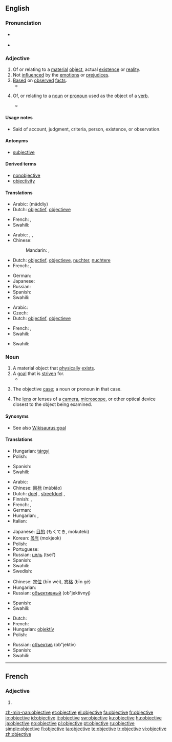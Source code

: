 ==English==
{{wikipedia|Objectivity}}

===Pronunciation===
* {{a|RP}} {{IPA|ŏb'dʒɛk.tɪv}}
* {{a|US}} {{IPA|əb'dʒɛk.tɪv}}

===Adjective===
{{en-adj}}

# <!--DefA-->Of or relating to a [[material]] [[object]], actual [[existence]] or [[reality]].
# <!--DefB-->Not [[influence]]d by the [[emotion]]s or [[prejudice]]s.
# <!--DefC-->[[Base]]d on [[observe]]d [[fact]]s.
#* {{quote-book|passage=Engagement of employees in the Public Administration and in the wider Public Sector, ... , shall take place either by competitive entry examination or by selection on the basis of predefined and '''objective''' criteria, and shall be subject to the control of an independent authority, as specified by law.|title=[[S:Constitution of Greece|Constitution of Greece]]|year=1975}}
# <!--DefD-->{{grammar}} Of, or relating to a [[noun]] or [[pronoun]] used as the object of a [[verb]].
#* {{quote-book|passage=Let us now glance at the demonstrative and relative pronouns. Of the former there are but two in English, ''this'' and ''that'', with their plural forms, ''these'' and ''those''. To them, American adds a third, ''them'', which is also the personal pronoun of the third person, '''objective''' case.|title=[[S:The American Language/Chapter 41|The American Language]]|author=H. L. Mencken|year=1921}}

====Usage notes====
* Said of account, judgment, criteria, person, existence, or observation.

====Antonyms====
* [[subjective]]<!--for which sense(s)?-->

====Derived terms====
* [[nonobjective]]
* [[objectivity]]

====Translations====
{{trans-top|relating to a material object}}
* Arabic: {{Arab|[[مادي|مادّيّ]]}} (māddiy)
* Dutch: [[objectief]], [[objectieve]]
{{trans-mid}}
* French: {{t+|fr|objectif|m}}, {{t+|fr|objective|f}}
* Swahili: {{t|sw|shabaha|xs=Swahili}}
{{trans-bottom}}

{{trans-top|not influenced by emotions}}
* Arabic: {{t|ar|حقاني|tr=Haqqaaniy|sc=Arab}},  {{t|ar|عقلاني|tr=`aqlaaniy|sc=Arab}},  {{t|ar|متجرد|tr=mutajarrid|sc=Arab}}
* Chinese:
*: Mandarin: {{t|zh|客觀|sc=Hani}},  {{t|zh|客观|tr=kèguān|sc=Hani}}
* Dutch: [[objectief]], [[objectieve]], [[nuchter]], [[nuchtere]]
* French: {{t+|fr|objectif|m}}, {{t+|fr|objective|f}}
{{trans-mid}}
* German: {{t|de|objektiv}}
* Japanese: {{t|ja|客観|tr=kakukan, kakkan, kyakkan|sc=Jpan}}
* Russian: {{t|ru|объективный|tr=ob″jektívnyj|sc=Cyrl}}
* Spanish: {{t|es|objetivo}}
* Swahili: {{t|sw|shabaha|xs=Swahili}}
{{trans-bottom}}

{{trans-top|based on observed fact}}
* Arabic: {{Arab|[[موضوعي]]}} {{IPAchar|(mauɖūʕiy)}}
* Czech: {{t-|cs|objektivní}}
* Dutch: [[objectief]], [[objectieve]]
{{trans-mid}}
* French: {{t+|fr|objectif|m}}, {{t+|fr|objective|f}}
* Swahili: {{t|sw|shabaha|xs=Swahili}}
{{trans-bottom}}

{{trans-top|grammar}}
* Swahili: {{t|sw|shabaha|xs=Swahili}}
{{trans-mid}}
{{trans-bottom}}

===Noun===
{{en-noun}}

# <!--DefE-->A material object that [[physically]] [[exist]]s.
# <!--DefF-->A [[goal]] that is [[striven]] for.
#* {{quote-book|passage=His true '''objective''' was the provision of a full, accurate, legible script for our noble but ill-dressed language; but he was led past that by his contempt for the popular Pitman system of Shorthand, which he called the Pitfall system.|title=Pygmalion|section=[[S:Pygmalion/Preface|Preface]]|author=G. B. Shaw|year=1913}}
# <!--DefG-->{{grammar}} The objective [[case]]; a noun or pronoun in that case.
# <!--DefH-->The [[lens]] or lenses of a [[camera]], [[microscope]], or other optical device closest to the object being examined.

====Synonyms====
* See also [[Wikisaurus:goal]]

====Translations====
{{trans-top|material object}}
* Hungarian: [[tárgyi]]
* Polish: {{t+|pl|obiekt|m}}
{{trans-mid}}
* Spanish: {{t+|es|objetivo|m}}
* Swahili: {{t|sw|shabaha|xs=Swahili}}
{{trans-bottom}}

{{trans-top|goal}}
* Arabic: {{Arab|[[هدف]]}} {{IPAchar|(hádaf)}} {{m}}
* Chinese: [[目标]] (mùbiāo)
* Dutch: [[doel]] {{n}}, [[streefdoel]] {{n}}, {{t+|nl|doelstelling|g=f}}
* Finnish: {{t+|fi|tavoite}}, {{t+|fi|päämäärä}}
* French: {{t+|fr|objectif|m}}, {{t+|fr|but|m}}
* German: {{t+|de|Ziel|n}}
* Hungarian: {{t+|hu|cél}}, {{t+|hu|célpont}}
* Italian: {{t+|it|obbiettivo|m}}
{{trans-mid}}
* Japanese: [[目的]] (もくてき, mokuteki)
* Korean: [[목적]] (mokjeok)
* Polish: {{t+|pl|cel|m}}
* Portuguese: {{t+|pt|objetivo|m}}
* Russian: [[цель]] (tsel’) {{f}}
* Spanish: {{t+|es|objetivo|m}}
* Swahili: {{t|sw|shabaha|xs=Swahili}}
* Swedish: {{t+|sv|objektiv|c}}
{{trans-bottom}}

{{trans-top|(grammar) the objective case}}
* Chinese: [[宾位]] (bīn wèi), [[宾格]] (bīn gé)
* Hungarian: {{t+|hu|tárgyeset}}
* Russian: [[объективный]] (ob"jektívnyj)
{{trans-mid}}
* Spanish: {{t+|es|objetivo|m}}
* Swahili: {{t|sw|shabaha|xs=Swahili}}
{{trans-bottom}}

{{trans-top|lens}}
* Dutch: {{t+|nl|objectief|n}}
* French: {{t+|fr|objectif|m}}
* Hungarian: [[objektív]]
* Polish: {{t+|pl|obiektyw|m}}
{{trans-mid}}
* Russian: [[объектив]] (ob"jektív) {{m}}
* Spanish: {{t+|es|objetivo|m}}
* Swahili: {{t|sw|shabaha|xs=Swahili}}
{{trans-bottom}}

----

==French==

===Adjective===
{{fr-adj-form}} {{f}}

# {{form of|feminine|objectif|lang=French}}

[[zh-min-nan:objective]]
[[et:objective]]
[[el:objective]]
[[fa:objective]]
[[fr:objective]]
[[io:objective]]
[[id:objective]]
[[it:objective]]
[[sw:objective]]
[[ku:objective]]
[[hu:objective]]
[[ja:objective]]
[[no:objective]]
[[pl:objective]]
[[pt:objective]]
[[ru:objective]]
[[simple:objective]]
[[fi:objective]]
[[ta:objective]]
[[te:objective]]
[[tr:objective]]
[[vi:objective]]
[[zh:objective]]